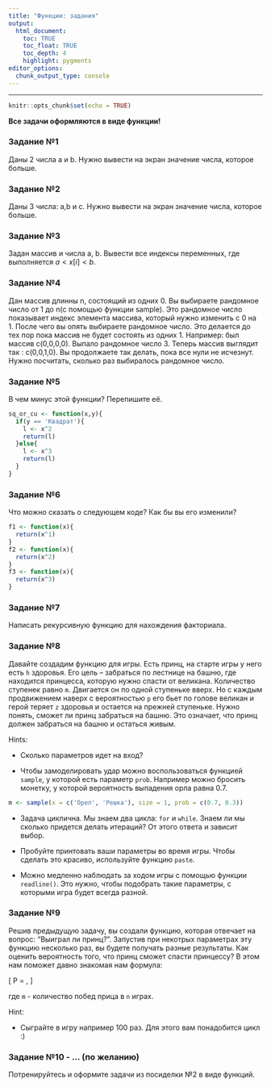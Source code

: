 ```yaml
---
title: "Функции: задания"
output: 
  html_document:
    toc: TRUE
    toc_float: TRUE
    toc_depth: 4
    highlight: pygments
editor_options: 
  chunk_output_type: console
---
```

---
```r
knitr::opts_chunk$set(echo = TRUE)
```

**Все задачи оформляются в виде функции!**

### Задание №1

Даны 2 числа a и b. Нужно вывести на экран значение числа, которое больше.

### Задание №2

Даны 3 числа: a,b и c. Нужно вывести на экран значение числа, которое больше.

### Задание №3

Задан массив и числа a, b. Вывести все индексы переменных, где выполняется $a < x[i] < b$.

### Задание №4

Дан массив длинны n, состоящий из одних 0. Вы выбираете рандомное число от 1 до n(с помощью функции sample). Это рандомное число показывает индекс элемента массива, который нужно изменить с 0 на 1. После чего вы опять выбираете рандомное число. Это делается до тех пор пока массив не будет состоять из одних 1. Например: был массив с(0,0,0,0). Выпало рандомное число 3. Теперь массив выглядит так : c(0,0,1,0). Вы продолжаете так делать, пока все нули не исчезнут. Нужно посчитать, сколько раз выбиралось рандомное число.

### Задание №5

В чем минус этой функции? Перепишите её.

```r
sq_or_cu <- function(x,y){
  if(y == 'Квадрат'){
    l <- x^2
    return(l)
  }else{
    l <- x^3
    return(l)
  }
}
```

### Задание №6

Что можно сказать о следующем коде? Как бы вы его изменили?

```r
f1 <- function(x){
  return(x^1)
} 
f2 <- function(x){
  return(x^2)
} 
f3 <- function(x){
  return(x^3)
} 
```

### Задание №7 

Написать рекурсивную функцию для нахождения факториала.

### Задание №8

Давайте создадим функцию для игры. Есть принц, на старте игры у него есть `h` здоровья. Его цель -- забраться по лестнице на башню, где находится принцесса, которую нужно спасти от великана. Количество ступенек равно `m`. Двигается он по одной ступеньке вверх. Но с каждым продвижением наверх с вероятностью `p` его бьет по голове великан и герой теряет `z` здоровья и остается на прежней ступеньке. Нужно понять, сможет ли принц забраться на башню. Это означает, что принц должен забраться на башню и остаться живым.

Hints:

* Сколько параметров идет на вход?

* Чтобы замоделировать удар можно воспользоваться функцией `sample`, у которой есть параметр `prob`. Например можно бросить монетку, у которой вероятность выпадения орла равна 0.7.

```r
m <- sample(x = c('Орел', 'Решка'), size = 1, prob = c(0.7, 0.3))
```

* Задача циклична. Мы знаем два цикла: `for` и `while`. Знаем ли мы сколько придется делать итераций? От этого ответа и зависит выбор. 

* Пробуйте принтовать ваши параметры во время игры. Чтобы сделать это красиво, используйте функцию `paste`.

* Можно медленно наблюдать за ходом игры с помощью функции `readline()`. Это нужно, чтобы подобрать такие параметры, с которыми игра будет всегда разной.

### Задание №9

Решив предыдущую задачу, вы создали функцию, которая отвечает на вопрос: "Выиграл ли принц?". Запустив при некотрых параметрах эту функцию несколько раз, вы будете получать разные результаты. Как оценить вероятность того, что принц сможет спасти принцессу? В этом нам поможет давно знакомая нам формула:

\[
P = \frac{m}{n},
\]

где `m` - количество побед прица в `n` играх.

Hint:

* Сыграйте в игру например 100 раз. Для этого вам понадобится цикл :)

### Задание №10 - ... (по желанию)

Потренируйтесь и оформите задачи из посиделки №2 в виде функций.